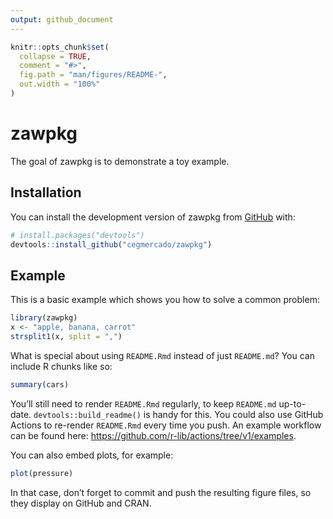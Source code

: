 ```yaml
---
output: github_document
---
```


<!-- README.md is generated from README.Rmd. Please edit that file -->

```r
knitr::opts_chunk$set(
  collapse = TRUE,
  comment = "#>",
  fig.path = "man/figures/README-",
  out.width = "100%"
)
```

# zawpkg

<!-- badges: start -->

<!-- badges: end -->

The goal of zawpkg is to demonstrate a toy example.

## Installation

You can install the development version of zawpkg from [GitHub](https://github.com/) with:

``` r
# install.packages("devtools")
devtools::install_github("cegmercado/zawpkg")
```

## Example

This is a basic example which shows you how to solve a common problem:

```r
library(zawpkg)
x <- "apple, banana, carrot"
strsplit1(x, split = ",")
```

What is special about using `README.Rmd` instead of just `README.md`? You can include R chunks like so:

```r
summary(cars)
```

You'll still need to render `README.Rmd` regularly, to keep `README.md` up-to-date. `devtools::build_readme()` is handy for this. You could also use GitHub Actions to re-render `README.Rmd` every time you push. An example workflow can be found here: <https://github.com/r-lib/actions/tree/v1/examples>.

You can also embed plots, for example:

```r
plot(pressure)
```

In that case, don't forget to commit and push the resulting figure files, so they display on GitHub and CRAN.
